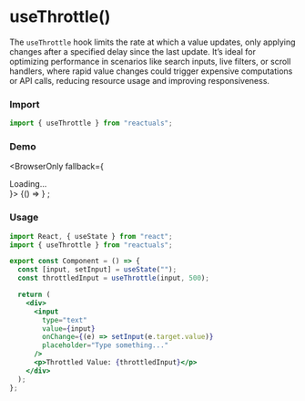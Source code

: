 # useThrottle()

The `useThrottle` hook limits the rate at which a
value updates, only applying changes after a specified
delay since the last update. It’s ideal for optimizing performance in scenarios like search inputs, live filters, or scroll handlers, where rapid value changes could trigger expensive computations or API calls, reducing resource usage and improving responsiveness.

### Import

```jsx
import { useThrottle } from "reactuals";
```

### Demo


<BrowserOnly fallback={<div>Loading...</div>}>
  {() => <UseThrottleExample />}
</BrowserOnly>
;

### Usage

```jsx
import React, { useState } from "react";
import { useThrottle } from "reactuals";

export const Component = () => {
  const [input, setInput] = useState("");
  const throttledInput = useThrottle(input, 500);

  return (
    <div>
      <input
        type="text"
        value={input}
        onChange={(e) => setInput(e.target.value)}
        placeholder="Type something..."
      />
      <p>Throttled Value: {throttledInput}</p>
    </div>
  );
};
```
